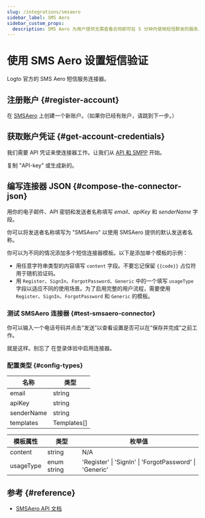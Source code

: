```yaml
---
slug: /integrations/smsaero
sidebar_label: SMS Aero
sidebar_custom_props:
  description: SMS Aero 为用户提供无需查看合同即可在 5 分钟内使用短信群发的服务。开发者可以使用便捷的 API，提供可访问的类和 24x7 聊天支持。
---
```



# 使用 SMS Aero 设置短信验证

Logto 官方的 SMS Aero 短信服务连接器。

<GuideTip />

## 注册账户 \{#register-account}

在 [SMSAero](https://smsaero.ru/) 上创建一个新账户。（如果你已经有账户，请跳到下一步。）

## 获取账户凭证 \{#get-account-credentials}

我们需要 API 凭证来使连接器工作。让我们从 [API 和 SMPP](https://smsaero.ru/cabinet/settings/apikey/) 开始。

复制 "API-key" 或生成新的。

## 编写连接器 JSON \{#compose-the-connector-json}

用你的电子邮件、API 密钥和发送者名称填写 _email_、_apiKey_ 和 _senderName_ 字段。

你可以将发送者名称填写为 "SMSAero" 以使用 SMSAero 提供的默认发送者名称。

你可以为不同的情况添加多个短信连接器模板。以下是添加单个模板的示例：

- 用任意字符串类型的内容填写 `content` 字段。不要忘记保留 `{{code}}` 占位符用于随机验证码。
- 用 `Register`、`SignIn`、`ForgotPassword`、`Generic` 中的一个填写 `usageType` 字段以适应不同的使用场景。为了启用完整的用户流程，需要使用 `Register`、`SignIn`、`ForgotPassword` 和 `Generic` 的模板。

### 测试 SMSAero 连接器 \{#test-smsaero-connector}

你可以输入一个电话号码并点击“发送”以查看设置是否可以在“保存并完成”之前工作。

就是这样。别忘了 <MainSiteUrl href="/connectors/sms-connectors/#enable-phone-number-sign-up-or-sign-in">在登录体验中启用连接器</MainSiteUrl>。

### 配置类型 \{#config-types}

| 名称       | 类型        |
| ---------- | ----------- |
| email      | string      |
| apiKey     | string      |
| senderName | string      |
| templates  | Templates[] |

| 模板属性  | 类型        | 枚举值                                                  |
| --------- | ----------- | ------------------------------------------------------- |
| content   | string      | N/A                                                     |
| usageType | enum string | 'Register' \| 'SignIn' \| 'ForgotPassword' \| 'Generic' |

## 参考 \{#reference}

- [SMSAero API 文档](https://smsaero.ru/integration/documentation/api/)
